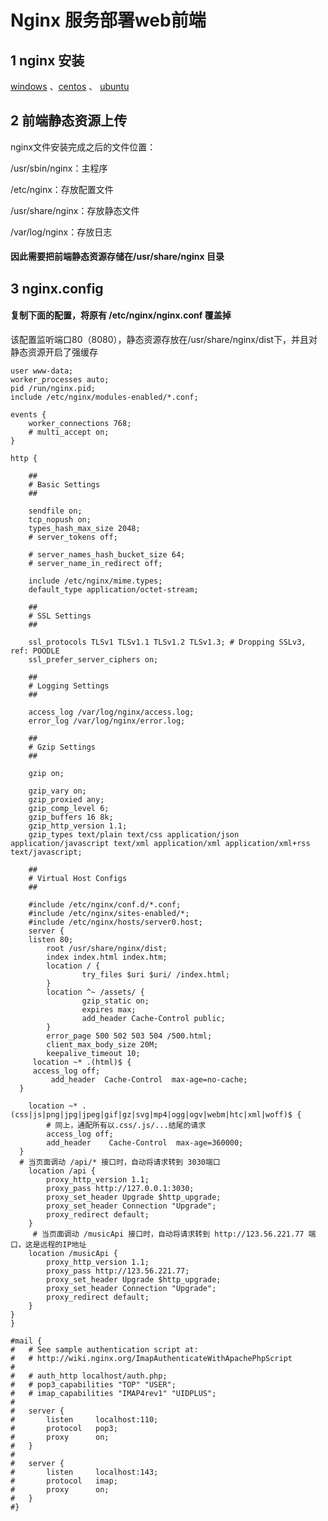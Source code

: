 

<Meta title="Hundun/部署/nginx" />

# Nginx 服务部署web前端

## 1 nginx 安装

[windows](https://cloud.tencent.com/developer/article/1333800) 、[centos](https://www.jianshu.com/p/056fc71e67c8) 、
[ubuntu](https://blog.csdn.net/qq_23832313/article/details/83578836)


## 2 前端静态资源上传

nginx文件安装完成之后的文件位置：

/usr/sbin/nginx：主程序

/etc/nginx：存放配置文件

/usr/share/nginx：存放静态文件

/var/log/nginx：存放日志

#### 因此需要把前端静态资源存储在/usr/share/nginx 目录

## 3 nginx.config

#### 复制下面的配置，将原有 /etc/nginx/nginx.conf 覆盖掉

该配置监听端口80（8080），静态资源存放在/usr/share/nginx/dist下，并且对静态资源开启了强缓存

```shell
user www-data;
worker_processes auto;
pid /run/nginx.pid;
include /etc/nginx/modules-enabled/*.conf;

events {
	worker_connections 768;
	# multi_accept on;
}

http {

	##
	# Basic Settings
	##

	sendfile on;
	tcp_nopush on;
	types_hash_max_size 2048;
	# server_tokens off;

	# server_names_hash_bucket_size 64;
	# server_name_in_redirect off;

	include /etc/nginx/mime.types;
	default_type application/octet-stream;

	##
	# SSL Settings
	##

	ssl_protocols TLSv1 TLSv1.1 TLSv1.2 TLSv1.3; # Dropping SSLv3, ref: POODLE
	ssl_prefer_server_ciphers on;

	##
	# Logging Settings
	##

	access_log /var/log/nginx/access.log;
	error_log /var/log/nginx/error.log;

	##
	# Gzip Settings
	##

	gzip on;

	gzip_vary on;
	gzip_proxied any;
	gzip_comp_level 6;
	gzip_buffers 16 8k;
	gzip_http_version 1.1;
	gzip_types text/plain text/css application/json application/javascript text/xml application/xml application/xml+rss text/javascript;

	##
	# Virtual Host Configs
	##

	#include /etc/nginx/conf.d/*.conf;
	#include /etc/nginx/sites-enabled/*;
	#include /etc/nginx/hosts/server0.host;
	server {
	listen 80;
        root /usr/share/nginx/dist;
        index index.html index.htm;
        location / {
                try_files $uri $uri/ /index.html;
        }
        location ^~ /assets/ {
                gzip_static on;
                expires max;
                add_header Cache-Control public;
        }
        error_page 500 502 503 504 /500.html;
        client_max_body_size 20M;
        keepalive_timeout 10;
	 location ~* .(html)$ {
   	 access_log off;
    	 add_header  Cache-Control  max-age=no-cache;
  }

  	location ~* .(css|js|png|jpg|jpeg|gif|gz|svg|mp4|ogg|ogv|webm|htc|xml|woff)$ {
    	# 同上，通配所有以.css/.js/...结尾的请求
    	access_log off;
    	add_header    Cache-Control  max-age=360000;
  }
  # 当页面调动 /api/* 接口时，自动将请求转到 3030端口
    location /api {
        proxy_http_version 1.1;
        proxy_pass http://127.0.0.1:3030;
        proxy_set_header Upgrade $http_upgrade;
        proxy_set_header Connection "Upgrade";
        proxy_redirect default;
    }
     # 当页面调动 /musicApi 接口时，自动将请求转到 http://123.56.221.77 端口，这是远程的IP地址
    location /musicApi {
        proxy_http_version 1.1;
        proxy_pass http://123.56.221.77;
        proxy_set_header Upgrade $http_upgrade;
        proxy_set_header Connection "Upgrade";
        proxy_redirect default;
    }
}
}

#mail {
#	# See sample authentication script at:
#	# http://wiki.nginx.org/ImapAuthenticateWithApachePhpScript
#
#	# auth_http localhost/auth.php;
#	# pop3_capabilities "TOP" "USER";
#	# imap_capabilities "IMAP4rev1" "UIDPLUS";
#
#	server {
#		listen     localhost:110;
#		protocol   pop3;
#		proxy      on;
#	}
#
#	server {
#		listen     localhost:143;
#		protocol   imap;
#		proxy      on;
#	}
#}

```

